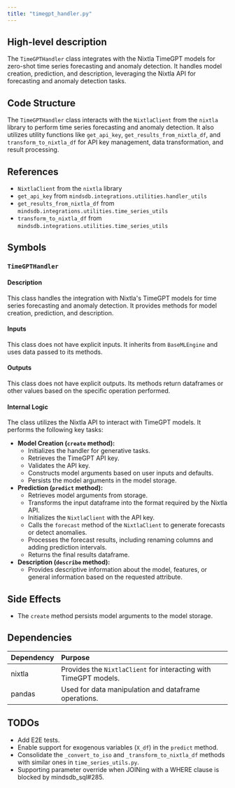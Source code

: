 ```yaml
---
title: "timegpt_handler.py"
---
```


## High-level description
The `TimeGPTHandler` class integrates with the Nixtla TimeGPT models for zero-shot time series forecasting and anomaly detection. It handles model creation, prediction, and description, leveraging the Nixtla API for forecasting and anomaly detection tasks.

## Code Structure
The `TimeGPTHandler` class interacts with the `NixtlaClient` from the `nixtla` library to perform time series forecasting and anomaly detection. It also utilizes utility functions like `get_api_key`, `get_results_from_nixtla_df`, and `transform_to_nixtla_df` for API key management, data transformation, and result processing.

## References
- `NixtlaClient` from the `nixtla` library
- `get_api_key` from `mindsdb.integrations.utilities.handler_utils`
- `get_results_from_nixtla_df` from `mindsdb.integrations.utilities.time_series_utils`
- `transform_to_nixtla_df` from `mindsdb.integrations.utilities.time_series_utils`

## Symbols

### `TimeGPTHandler`
#### Description
This class handles the integration with Nixtla's TimeGPT models for time series forecasting and anomaly detection. It provides methods for model creation, prediction, and description.

#### Inputs
This class does not have explicit inputs. It inherits from `BaseMLEngine` and uses data passed to its methods.

#### Outputs
This class does not have explicit outputs. Its methods return dataframes or other values based on the specific operation performed.

#### Internal Logic
The class utilizes the Nixtla API to interact with TimeGPT models. It performs the following key tasks:
- **Model Creation (`create` method):**
    - Initializes the handler for generative tasks.
    - Retrieves the TimeGPT API key.
    - Validates the API key.
    - Constructs model arguments based on user inputs and defaults.
    - Persists the model arguments in the model storage.
- **Prediction (`predict` method):**
    - Retrieves model arguments from storage.
    - Transforms the input dataframe into the format required by the Nixtla API.
    - Initializes the `NixtlaClient` with the API key.
    - Calls the `forecast` method of the `NixtlaClient` to generate forecasts or detect anomalies.
    - Processes the forecast results, including renaming columns and adding prediction intervals.
    - Returns the final results dataframe.
- **Description (`describe` method):**
    - Provides descriptive information about the model, features, or general information based on the requested attribute.

## Side Effects
- The `create` method persists model arguments to the model storage.

## Dependencies
| Dependency | Purpose |
|:-----------|:--------|
| nixtla     | Provides the `NixtlaClient` for interacting with TimeGPT models. |
| pandas     | Used for data manipulation and dataframe operations. |

## TODOs
- Add E2E tests.
- Enable support for exogenous variables (`X_df`) in the `predict` method.
- Consolidate the `_convert_to_iso` and `_transform_to_nixtla_df` methods with similar ones in `time_series_utils.py`.
- Supporting parameter override when JOINing with a WHERE clause is blocked by mindsdb_sql#285.

